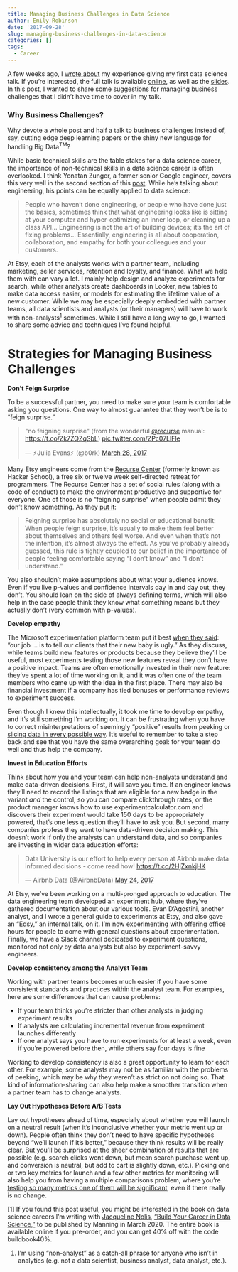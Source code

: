 ```yaml
---
title: Managing Business Challenges in Data Science
author: Emily Robinson
date: '2017-09-28'
slug: managing-business-challenges-in-data-science
categories: []
tags: 
  - Career
---
```


A few weeks ago, I [wrote about](https://hookedondata.org/Giving-Your-First-Data-Science-Talk/) my experience giving my first data science talk. If you're interested, the full talk is available [online](https://www.youtube.com/watch?v=SF-ryGgLOgQ), as well as the [slides](https://github.com/robinsones/AB-Testing-Slides). In this post, I wanted to share some suggestions for managing business challenges that I didn't have time to cover in my talk.

### Why Business Challenges? 

Why devote a whole post and half a talk to business challenges instead of, say, cutting edge deep learning papers or the shiny new language for handling Big Data<sup>TM</sup>?

While basic technical skills are the table stakes for a data science career, the importance of non-technical skills in a data science career is often overlooked. I think Yonatan Zunger, a former senior Google engineer, covers this very well in the second section of this [post]( https://medium.com/@yonatanzunger/so-about-this-googlers-manifesto-1e3773ed1788). While he's talking about engineering, his points can be equally applied to data science: 
  
> People who haven’t done engineering, or people who have done just the basics, sometimes think that what engineering looks like is sitting at your computer and hyper-optimizing an inner loop, or cleaning up a class API... Engineering is not the art of building devices; it’s the art of fixing problems... Essentially, engineering is all about cooperation, collaboration, and empathy for both your colleagues and your customers.

At Etsy, each of the analysts works with a partner team, including marketing, seller services, retention and loyalty, and finance. What we help them with can vary a lot. I mainly help design and analyze experiments for search, while other analysts create dashboards in Looker, new tables to make data access easier, or models for estimating the lifetime value of a new customer. While we may be especially deeply embedded with partner teams, all data scientists and analysts (or their managers) will have to work with non-analysts<sup>1</sup> sometimes. While I still have a long way to go, I wanted to share some advice and techniques I've found helpful.

Strategies for Managing Business Challenges
======

**Don't Feign Surprise**

To be a successful partner, you need to make sure your team is comfortable asking you questions. One way to almost guarantee that they won't be is to "feign surprise." 

<blockquote class="twitter-tweet" data-lang="en"><p lang="en" dir="ltr">&quot;no feigning surprise&quot; (from the wonderful <a href="https://twitter.com/recurse">@recurse</a> manual: <a href="https://t.co/Zk7ZQZqSbL">https://t.co/Zk7ZQZqSbL</a>) <a href="https://t.co/ZPc07LlFle">pic.twitter.com/ZPc07LlFle</a></p>&mdash; ⚡Julia Evans⚡ (@b0rk) <a href="https://twitter.com/b0rk/status/846864384731365376">March 28, 2017</a></blockquote>
<script async src="//platform.twitter.com/widgets.js" charset="utf-8"></script>

Many Etsy engineers come from the [Recurse Center](https://www.recurse.com) (formerly known as Hacker School), a free six or twelve week self-directed retreat for programmers. The Recurse Center has a set of social rules (along with a code of conduct) to make the environment productive and supportive for everyone. One of those is no “feigning surprise” when people admit they don’t know something. As they [put it](https://www.recurse.com/manual#sub-sec-social-rules): 

> Feigning surprise has absolutely no social or educational benefit: When people feign surprise, it's usually to make them feel better about themselves and others feel worse. And even when that's not the intention, it's almost always the effect. As you've probably already guessed, this rule is tightly coupled to our belief in the importance of people feeling comfortable saying "I don't know" and "I don't understand."
 
You also shouldn't make assumptions about what your audience knows. Even if you live p-values and confidence intervals day in and day out, they don’t. You should lean on the side of always defining terms, which will also help in the case people think they know what something means but they actually don’t (very common with p-values).

**Develop empathy**

The Microsoft experimentation platform team put it best [when they said](http://notes.stephenholiday.com/Five-Puzzling-Outcomes.pdf): "our job ... is to tell our clients that their new baby is ugly." As they discuss, while teams build new features or products because they believe they'll be useful, most experiments testing those new features reveal they don't have a positive impact. Teams are often emotionally invested in their new feature: they've spent a lot of time working on it, and it was often one of the team members who came up with the idea in the first place. There may also be financial investment if a company has tied bonuses or performance reviews to experiment success. 

Even though I knew this intellectually, it took me time to develop empathy, and it's still something I'm working on. It can be frustrating when you have to correct misinterpretations of seemingly "positive" results from peeking or [slicing data in every possible way](http://www.slate.com/articles/health_and_science/science/2013/07/statistics_and_psychology_multiple_comparisons_give_spurious_results.html). It's useful to remember to take a step back and see that you have the same overarching goal: for your team do well and thus help the company. 

**Invest in Education Efforts**

Think about how you and your team can help non-analysts understand and make data-driven decisions. First, it will save you time. If an engineer knows they'll need to record the listings that are eligible for a new badge in the variant *and* the control, so you can compare clickthrough rates, or the product manager knows how to use experimentcalculator.com and discovers their experiment would take 150 days to be appropriately powered, that's one less question they'll have to ask you. But second, many companies profess they want to have data-driven decision making. This doesn't work if only the analysts can understand data, and so companies are investing in wider data education efforts: 

<blockquote class="twitter-tweet" data-lang="en"><p lang="en" dir="ltr">Data University is our effort to help every person at Airbnb make data informed decisions - come read how!  <a href="https://t.co/2HjZxnkjHK">https://t.co/2HjZxnkjHK</a></p>&mdash; Airbnb Data (@AirbnbData) <a href="https://twitter.com/AirbnbData/status/867514655060615168?ref_src=twsrc%5Etfw">May 24, 2017</a></blockquote>
<script async src="//platform.twitter.com/widgets.js" charset="utf-8"></script>

At Etsy, we’ve been working on a multi-pronged approach to education. The data engineering team developed an experiment hub, where they’ve gathered documentation about our various tools. Evan D'Agostini, another analyst, and I wrote a general guide to experiments at Etsy, and also gave an “Edsy,” an internal talk, on it. I’m now experimenting with offering office hours for people to come with general questions about experimentation. Finally, we have a Slack channel dedicated to experiment questions, monitored not only by data analysts but also by experiment-savvy engineers.

**Develop consistency among the Analyst Team**

Working with partner teams becomes much easier if you have some consistent standards and practices within the analyst team. For examples, here are some differences that can cause problems: 

- If your team thinks you're stricter than other analysts in judging experiment results 
- If analysts are calculating incremental revenue from experiment launches differently 
- If one analyst says you have to run experiments for at least a week, even if you're powered before then, while others say four days is fine

Working to develop consistency is also a great opportunity to learn for each other. For example, some analysts may not be as familiar with the problems of peeking, which may be why they weren't as strict on not doing so. That kind of information-sharing can also help make a smoother transition when a partner team has to change analysts. 

**Lay Out Hypotheses Before A/B Tests**

Lay out hypotheses ahead of time, especially about whether you will launch on a neutral result (when it's inconclusive whether your metric went up or down). People often think they don't need to have specific hypotheses beyond "we'll launch if it's better," because they think results will be really clear. But you’ll be surprised at the sheer combination of results that are possible (e.g. search clicks went down, but mean search purchase went up, and conversion is neutral, but add to cart is slightly down, etc.). Picking one or two key metrics for launch and a few other metrics for monitoring will also help you from having a multiple comparisons problem, where you're [testing so many metrics one of them will be significant](https://en.wikipedia.org/wiki/Multiple_comparisons_problem), even if there really is no change. 

[1] If you found this post useful, you might be interested in the book on data science careers I'm writing with [Jacqueline Nolis](https://jnolis.com), ["Build Your Career in Data Science,"](https://datascicareer.com) to be published by Manning in March 2020. The entire book is available online if you pre-order, and you can get 40% off with the code buildbook40%.

1. I'm using "non-analyst" as a catch-all phrase for anyone who isn't in analytics (e.g. not a data scientist, business analyst, data analyst, etc.). 

